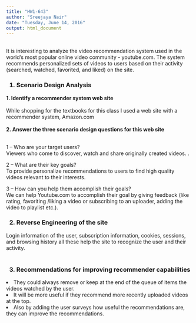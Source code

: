 ```yaml
---
title: "HW1-643"
author: "Sreejaya Nair"
date: "Tuesday, June 14, 2016"
output: html_document
---
```


<br>
It is interesting to analyze the video recommendation system used in the world's most popular online video community - youtube.com. The system recommends personalized sets of videos to users based on their activity (searched, watched, favorited, and liked) on the site. 
<br>
 <h3>1. Scenario Design Analysis</h3>
 <b>1. Identify a recommender system web site</b><br><br>
 While shopping for the textbooks for this class I used a web site with a recommender system, Amazon.com
 <br><br>
 <b>2. Answer the three scenario design questions for this web site</b><br><br>
 
  1 -- Who are your target users?<br>
    Viewers who come to discover, watch and share originally created videos. .<br>
 
  2 -- What are their key goals?<br>
  To provide personalize recommendations to users to find high quality videos relevant to their interests.        <br>
 
 3 -- How can you help them accomplish their goals?<br>
   We can help Youtube.com to accomplish their goal  by giving feedback (like rating, favoriting /liking a video or subscribing to an uploader, adding the video to playlist etc.).
 <br>
 <h3>2. Reverse Engineering of the site</h3>
 Login information of the user, subscription information, cookies, sessions, and browsing history all these help the site to recognize the user and their activity.
 <br>
 <br>
 <h3>3. Recommendations for improving recommender capabilities</h3>
  1.  They could always remove or keep at the end of the queue of items the videos watched by the user.
  2.	It will be more useful if they recommend more recently uploaded videos at the top.
  3.	Also by adding the user surveys how useful the recommendations are, they can improve the recommendations.
